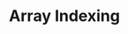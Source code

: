 ---
id: "q_jv1015"
questionType: "TRUE_FALSE"
title: "Array Indexing"
statement: "Java arrays start with index 1."
difficulty: "EASY"
category: "Java"
correctAnswer: false
explanation: "Array indexing in Java starts at 0, not 1."
---